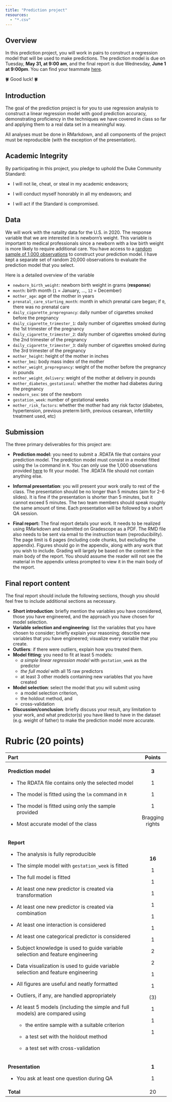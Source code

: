 ```yaml
---
title: "Prediction project"
resources: 
  - "*.csv"
---
```


## Overview

In this prediction project, you will work in pairs to construct a regression model that will be used to make predictions. The prediction model is due on Tuesday, **May 31, at 9:00 am**, and the final report is due Wednesday, **June 1 at 9:00pm**. You can find your teammate [here](/slides/project-prediction-teams.html).

🍀 Good luck! 🍀

## Introduction

The goal of the prediction project is for you to use regression analysis to construct a linear regression model with good prediction accuracy, demonstrating proficiency in the techniques we have covered in class so far and applying them to a real data set in a meaningful way.

All analyses must be done in RMarkdown, and all components of the project must be reproducible (with the exception of the presentation).

## Academic Integrity

By participating in this project, you pledge to uphold the Duke Community Standard:

-   I will not lie, cheat, or steal in my academic endeavors;

-   I will conduct myself honorably in all my endeavors; and

-   I will act if the Standard is compromised.

## Data

We will work with the natality data for the U.S. in 2020. The response variable that we are interested in is newborn's weight. This variable is important to medical professionals since a newborn with a low birth weight is more likely to require additional care. You have access to a [random sample of 1,000 observations](/projects/training_set.csv) to construct your prediction model. I have kept a separate set of random 20,000 observations to evaluate the prediction model that you select.

Here is a detailed overview of the variable

-   `newborn_birth_weight`: newborn birth weight in grams (**response**)
-   `month`: birth month (`1` = January, ..., `12` = December)
-   `mother_age`: age of the mother in years
-   `prenatal_care_starting_month`: month in which prenatal care began; if `0`, there was no prenatal care
-   `daily_cigarette_prepregnancy`: daily number of cigarettes smoked before the pregnancy
-   `daily_cigarette_trimester_1`: daily number of cigarettes smoked during the 1st trimester of the pregnancy
-   `daily_cigarette_trimester_2`: daily number of cigarettes smoked during the 2nd trimester of the pregnancy
-   `daily_cigarette_trimester_3`: daily number of cigarettes smoked during the 3rd trimester of the pregnancy
-   `mother_height`: height of the mother in inches
-   `mother_bmi`: body mass index of the mother
-   `mother_weight_prepregnancy`: weight of the mother before the pregnancy in pounds
-   `mother_weight_delivery`: weight of the mother at delivery in pounds
-   `mother_diabetes_gestational`: whether the mother had diabetes during the pregnancy
-   `newborn_sex`: sex of the newborn
-   `gestation_week`: number of gestational weeks
-   `mother_risk_factors`: whether the mother had any risk factor (diabetes, hypertension, previous preterm birth, previous cesarean, infertility treatment used, etc)

## Submission

The three primary deliverables for this project are:

-   **Prediction model:** you need to submit a .RDATA file that contains your prediction model. The prediction model must consist in a model fitted using the `lm` command in `R`. You can only use the 1,000 observations provided [here](/projects/training_set.csv) to fit your model. The .RDATA file should not contain anything else.

-   **Informal presentation**: you will present your work orally to rest of the class. The presentation should be no longer than 5 minutes (aim for 2-6 slides). It is fine if the presentation is shorter than 5 minutes, but it cannot exceed 5 minutes. The two team members should speak roughly the same amount of time. Each presentation will be followed by a short QA session.

-   **Final report:** The final report details your work. It needs to be realized using RMarkdown and submitted on Gradescope as a PDF. The RMD file also needs to be sent via email to the instruction team (reproducibility). The page limit is 6 pages (including code chunks, but excluding the appendix). Figures should go in the appendix, along with any work that you wish to include. Grading will largely be based on the content in the main body of the report. You should assume the reader will not see the material in the appendix unless prompted to view it in the main body of the report.

## Final report content

The final report should include the following sections, though you should feel free to include additional sections as necessary.

-   **Short introduction**: briefly mention the variables you have considered, those you have engineered, and the approach you have chosen for model selection.
-   **Variable selection and engineering**: list the variables that you have chosen to consider; briefly explain your reasoning; describe new variables that you have engineered; visualize every variable that you create.
-   **Outliers**: if there were outliers, explain how you treated them.
-   **Model fitting**: you need to fit at least 5 models:
    -   *a simple linear regression model* with `gestation_week` as the predictor
    -   *the full model* with all 15 raw predictors
    -   at least 3 other models containing new variables that you have created
-   **Model selection**: select the model that you will submit using
    -   a model selection criterion,
    -   the holdout method, and
    -   cross-validation
-   **Discussion/conclusion**: briefly discuss your result, any limitation to your work, and what predictor(s) you have liked to have in the dataset (e.g. weight of father) to make the prediction model more accurate.

# Rubric (20 points)

+------------------------------------------------------------------------------------+-----------------+
| **Part**                                                                           | **Points**      |
+:===================================================================================+:===============:+
| **Prediction model**                                                               | **3**           |
|                                                                                    |                 |
| -   The RDATA file contains only the selected model                                | 1               |
|                                                                                    |                 |
| -   The model is fitted using the `lm` command in `R`                              | 1               |
|                                                                                    |                 |
| -   The model is fitted using only the sample provided                             | 1               |
|                                                                                    |                 |
| -   Most accurate model of the class                                               | Bragging rights |
+------------------------------------------------------------------------------------+-----------------+
| **Report**                                                                         | **16**          |
|                                                                                    |                 |
| -   The analysis is fully reproducible                                             | 1               |
|                                                                                    |                 |
| -   The simple model with `gestation_week` is fitted                               | 1               |
|                                                                                    |                 |
| -   The full model is fitted                                                       | 1               |
|                                                                                    |                 |
| -   At least one new predictor is created via transformation                       | 1               |
|                                                                                    |                 |
| -   At least one new predictor is created via combination                          | 1               |
|                                                                                    |                 |
| -   At least one interaction is considered                                         | 1               |
|                                                                                    |                 |
| -   At least one categorical predictor is considered                               | 1               |
|                                                                                    |                 |
| -   Subject knowledge is used to guide variable selection and feature engineering  | 2               |
|                                                                                    |                 |
| -   Data visualization is used to guide variable selection and feature engineering | 2               |
|                                                                                    |                 |
| -   All figures are useful and neatly formatted                                    | 1               |
|                                                                                    |                 |
| -   Outliers, if any, are handled appropriately                                    | 1               |
|                                                                                    |                 |
| -   At least 5 models (including the simple and full models) are compared using    | \(3\)           |
|                                                                                    |                 |
|     -   the entire sample with a suitable criterion                                | 1               |
|                                                                                    |                 |
|     -   a test set with the holdout method                                         | 1               |
|                                                                                    |                 |
|     -   a test set with cross-validation                                           | 1               |
+------------------------------------------------------------------------------------+-----------------+
| **Presentation**                                                                   | **1**           |
|                                                                                    |                 |
| -   You ask at least one question during QA                                        | 1               |
+------------------------------------------------------------------------------------+-----------------+
| **Total**                                                                          | 20              |
+------------------------------------------------------------------------------------+-----------------+
